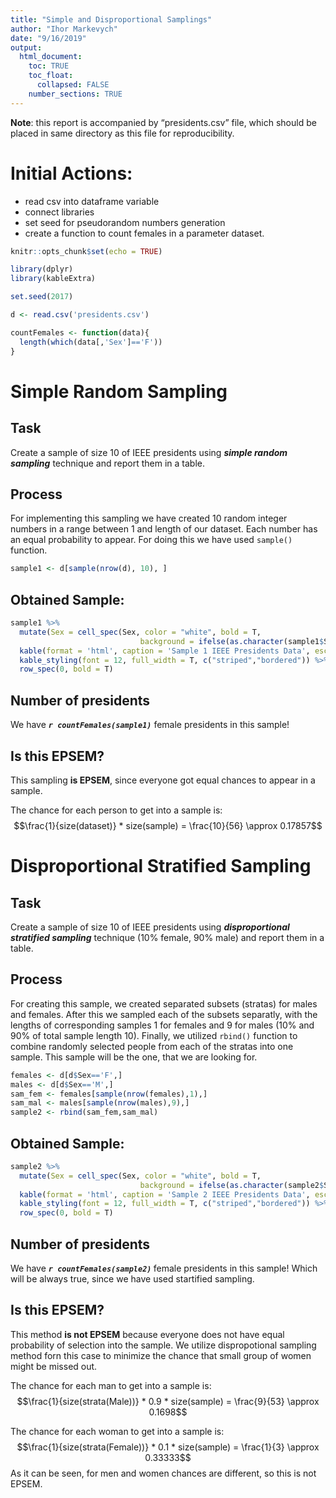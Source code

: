 ---
title: "Simple and Disproportional Samplings"
author: "Ihor Markevych"
date: "9/16/2019"
output: 
  html_document:
    toc: TRUE
    toc_float: 
      collapsed: FALSE
    number_sections: TRUE
---

**Note**: this report is accompanied by "presidents.csv" file, which should be placed in same directory as this file for reproducibility.

# Initial Actions:
- read csv into dataframe variable
- connect libraries
- set seed for pseudorandom numbers generation 
- create a function to count females in a parameter dataset.

```{r setup, include=TRUE, results='hide',message=FALSE}
knitr::opts_chunk$set(echo = TRUE)

library(dplyr)
library(kableExtra)

set.seed(2017)

d <- read.csv('presidents.csv')

countFemales <- function(data){
  length(which(data[,'Sex']=='F'))
}
```

# Simple Random Sampling

## Task

Create a sample of size 10 of IEEE presidents using ***simple random sampling*** technique and report
them in a table.

## Process

For implementing this sampling we have created 10 random integer numbers in a range between 1 and length of our dataset. Each number has an equal probability to appear. For doing this we have used `sample()` function.

```{r}
sample1 <- d[sample(nrow(d), 10), ]
```
## Obtained Sample:

```{r}
sample1 %>%
  mutate(Sex = cell_spec(Sex, color = "white", bold = T, 
                             background = ifelse(as.character(sample1$Sex=='F'), 'red', 'blue'))) %>%
  kable(format = 'html', caption = 'Sample 1 IEEE Presidents Data', escape = F) %>%
  kable_styling(font = 12, full_width = T, c("striped","bordered")) %>%
  row_spec(0, bold = T)
```

## Number of presidents

We have ***`r countFemales(sample1)`*** female presidents in this sample!

## Is this EPSEM?

This sampling **is EPSEM**, since everyone got equal chances to appear in a sample.

The chance for each person to get into a sample is:
$$\frac{1}{size(dataset)} * size(sample) = \frac{10}{56} \approx 0.17857$$

# Disproportional Stratified Sampling

## Task

Create a sample of size 10 of IEEE presidents using ***disproportional stratified sampling*** technique
(10% female, 90% male) and report them in a table.

## Process

For creating this sample, we created separated subsets (stratas) for males and females. After this we sampled each of the subsets separatly, with the lengths of corresponding samples 1 for females and 9 for males (10% and 90% of total sample length 10). Finally, we utilized `rbind()` function to combine randomly selected people from each of the stratas into one sample. This sample will be the one, that we are looking for.

```{r}
females <- d[d$Sex=='F',]
males <- d[d$Sex=='M',]
sam_fem <- females[sample(nrow(females),1),]
sam_mal <- males[sample(nrow(males),9),]
sample2 <- rbind(sam_fem,sam_mal) 
```

## Obtained Sample:

```{r}
sample2 %>%
  mutate(Sex = cell_spec(Sex, color = "white", bold = T, 
                             background = ifelse(as.character(sample2$Sex=='M'), 'blue', 'red'))) %>%
  kable(format = 'html', caption = 'Sample 2 IEEE Presidents Data', escape = F) %>%
  kable_styling(font = 12, full_width = T, c("striped","bordered")) %>%
  row_spec(0, bold = T)

```

## Number of presidents

We have ***`r countFemales(sample2)` *** female presidents in this sample! Which will be always true, since we have used startified sampling.

## Is this EPSEM?

This method **is not EPSEM** because everyone does not have equal probability of selection into the sample. We utilize dispropotional sampling method forn this case to minimize the chance that small group of women might be missed out. 

The chance for each man to get into a sample is:
$$\frac{1}{size(strata(Male))} * 0.9 * size(sample) = \frac{9}{53} \approx 0.1698$$

The chance for each woman to get into a sample is:
$$\frac{1}{size(strata(Female))} * 0.1 * size(sample) = \frac{1}{3} \approx 0.33333$$
As it can be seen, for men and women chances are different, so this is not EPSEM.